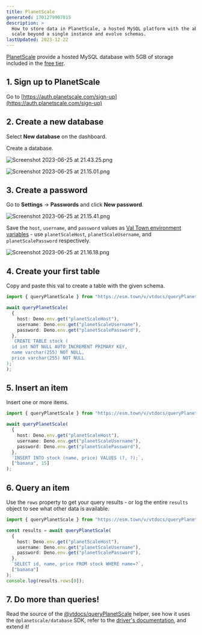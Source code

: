 ```yaml
---
title: PlanetScale
generated: 1701279907815
description: >
  How to store data in PlanetScale, a hosted MySQL platform with the ability to
  scale beyond a single instance and evolve schemas.
lastUpdated: 2023-12-22
---
```



[PlanetScale](https://planetscale.com/) provide a hosted MySQL database with 5GB
of storage included in the [free tier](https://planetscale.com/pricing).

## 1. Sign up to PlanetScale

Go to
[https://auth.planetscale.com/sign-up](https://auth.planetscale.com/sign-up)

## 2. Create a new database

Select **New database** on the dashboard.

Create a database.

![Screenshot 2023-06-25 at 21.43.25.png](./planetscale/screenshot_2023-06-25_at_214325.png)

![Screenshot 2023-06-25 at 21.15.01.png](./planetscale/screenshot_2023-06-25_at_211501.png)

## 3. Create a password

Go to **Settings** → **Passwords** and click **New password**.

![Screenshot 2023-06-25 at 21.15.41.png](./planetscale/screenshot_2023-06-25_at_211541.png)

Save the `host`, `username`, and `password` values as
[Val Town environment variables](https://www.val.town/settings/environment-variables) - use
`planetScaleHost`, `planetScaleUsername`, and `planetScalePassword`
respectively.

![Screenshot 2023-06-25 at 21.16.18.png](./planetscale/screenshot_2023-06-25_at_211618.png)

## 4. Create your first table

Copy and paste this val to create a table with the given schema.

```ts title="Table creation" val
import { queryPlanetScale } from "https://esm.town/v/vtdocs/queryPlanetScale";

await queryPlanetScale(
  {
    host: Deno.env.get("planetScaleHost"),
    username: Deno.env.get("planetScaleUsername"),
    password: Deno.env.get("planetScalePassword"),
  },
  `CREATE TABLE stock (
  id int NOT NULL AUTO_INCREMENT PRIMARY KEY,
  name varchar(255) NOT NULL,
  price varchar(255) NOT NULL
);`
);
```

## 5. Insert an item

Insert one or more items.

```ts title="Data insertion" val
import { queryPlanetScale } from "https://esm.town/v/vtdocs/queryPlanetScale";

await queryPlanetScale(
  {
    host: Deno.env.get("planetScaleHost"),
    username: Deno.env.get("planetScaleUsername"),
    password: Deno.env.get("planetScalePassword"),
  },
  `INSERT INTO stock (name, price) VALUES (?, ?);`,
  ["banana", 15]
);
```

## 6. Query an item

Use the `rows` property to get your query results - or log the entire
`results` object to see what other data is available.

```ts title="Query stock table" val
import { queryPlanetScale } from "https://esm.town/v/vtdocs/queryPlanetScale";

const results = await queryPlanetScale(
  {
    host: Deno.env.get("planetScaleHost"),
    username: Deno.env.get("planetScaleUsername"),
    password: Deno.env.get("planetScalePassword"),
  },
  `SELECT id, name, price FROM stock WHERE name=?`,
  ["banana"]
);
console.log(results.rows[0]);
```

## 7. Do more than queries!

Read the source of the
[@vtdocs/queryPlanetScale](https://www.val.town/v/vtdocs/queryPlanetScale)
helper, see how it uses the `@planetscale/database` SDK, refer to the
[driver's documentation](https://github.com/planetscale/database-js), and extend
it!

<Val url="https://www.val.town/embed/vtdocs.queryPlanetScale" />
